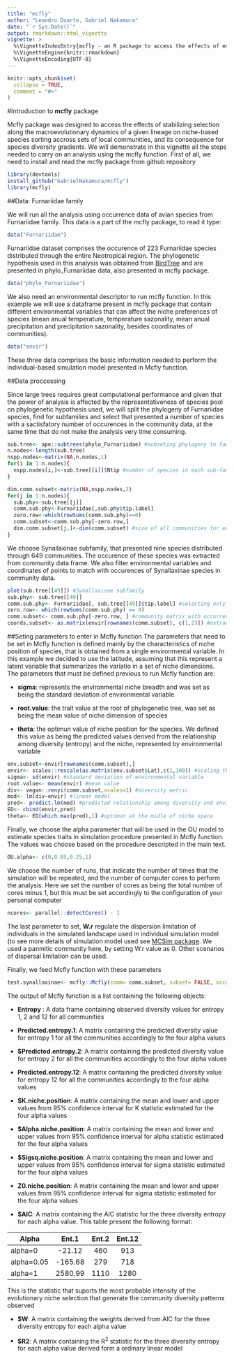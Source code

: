 ```yaml
---
title: "mcfly"
author: "Leandro Duarte, Gabriel Nakamura"
date: "`r Sys.Date()`"
output: rmarkdown::html_vignette
vignette: >
  %\VignetteIndexEntry{mcfly - an R package to access the effects of environmental niche selection on species     diversity in metacommunities}
  %\VignetteEngine{knitr::rmarkdown}
  %\VignetteEncoding{UTF-8}
---
```


```r
knitr::opts_chunk$set(
  collapse = TRUE,
  comment = "#>"
)
```

#Introduction to **mcfly** package

Mcfly package was designed to access the effects of stabilizing selection along the macroevolutionary dynamics of a given lineage on niche-based species sorting accross sets of local communities, and its consequence for species diversity gradients.
We will demonstrate in this vignette all the steps needed to carry on an analysis using the mcfly function. First of all, we need to install and read the mcfly package from github repository

```r
library(devtools)
install_github("GabrielNakamura/mcfly")
library(mcfly)
```

##Data: Furnariidae family

We will run all the analysis using occurrence data of avian species from Furnariidae family. This data is a part of the mcfly package, to read it type:
```r
data("Furnariidae")
```
Furnariidae dataset comprises the occurence of 223 Furnariidae species distributed through the entire Neotropical region. The phylogenetic hypothesis used in this analysis was obtained from [BirdTree](https://birdtree.org/) and are presented in phylo_Furnariidae data, also presented in mcfly package.
```r
data("phylo_Furnariidae")
```
We also need an environmental descriptor to run mcfly function. In this example we will use a dataframe present in mcfly package that contain different environmental variables that can affect the niche preferences of species (mean anual temperature, temperature sazonality, mean anual precipitation and precipitation sazonality, besides coordinates of communities). 
```r
data("envir")
```
These three data comprises the basic information needed to perform the individual-based simulation model presented in Mcfly function.

##Data proccessing 

Since large trees requires great computational performance and given that the power of analysis is affected by the representativeness of species pool on phylogenetic hypothesis used, we will split the phylogeny of Furnariidae species, find for subfamilies and select that presented a number of species with a sactisfatory number of occurences in the community data, at the same time that do not make the analysis very time consuming.
```r
sub.tree<- ape::subtrees(phylo_Furnariidae) #subseting phylogeny to family level
n.nodes<-length(sub.tree)
nspp.nodes<-matrix(NA,n.nodes,1)
for(i in 1:n.nodes){
  nspp.nodes[i,]<-sub.tree[[i]]$Ntip #number of species in each sub-family
}

dim.comm.subset<-matrix(NA,nspp.nodes,2)
for(j in 1:n.nodes){
  sub.phy<-sub.tree[[j]]
  comm.sub.phy<-Furnariidae[,sub.phy$tip.label]
  zero.row<-which(rowSums(comm.sub.phy)==0)
  comm.subset<-comm.sub.phy[-zero.row,]
  dim.comm.subset[j,]<-dim(comm.subset) #size of all communities for each subfamily
}

```
We choose Synallaxinae subfamily, that presented nine species distributed through 649 communities. The occurence of these species was extracted from community data frame. We also filter environmental variables and coordinates of points to match with occurences of Synallaxinae species in community data.
```r
plot(sub.tree[[49]]) #Synallaxinae subfamily
sub.phy<- sub.tree[[49]]
comm.sub.phy<- Furnariidae[, sub.tree[[49]]$tip.label] #selecting only sites that present occurences of species from Synallaxinae subfamily
zero.row<- which(rowSums(comm.sub.phy) == 0)
comm.subset<- comm.sub.phy[-zero.row, ] #community matrix with occurrence of Synalaxynae species
coords.subset<- as.matrix(envir[rownames(comm.subset), c(1,2)]) #extracting coordinates
```

##Seting parameters to enter in Mcfly function
The parameters that need to be set in Mcfly function is defined mainly by the characteristics of niche position of species, that is obtained from a single environmental variable. In this example we decided to use the latitude, assuming that this represent a latent variable that summarizes the variatio in a set of niche dimensions.
The parameters that must be defined previous to run Mcfly function are:

* **sigma**: 
represents the environmental niche breadth and was set as being the standard deviation of environmental variable

* **root.value**:
the trait value at the root of phylogenetic tree, was set as being the mean value of niche dimension of species

* **theta**:
the optimun value of niche position for the species. We defined this value as being the predicted values derived from the relationship among diversity (entropy) and the niche, represented by environmental variable

```r
env.subset<-envir[rownames(comm.subset),]
envir<- scales::rescale(as.matrix(env.subset$Lat),c(1,100)) #scaling the environmental variable to vary between 1 and 100
sigma<- sd(envir) #standard deviation of environmental variable
root.value<- mean(envir) #mean value
div<- vegan::renyi(comm.subset,scales=1) #diversity metric
mod<- lm(div~envir) #linear model
pred<- predict.lm(mod) #predicted relationship among diversity and environmental variable
ED<- cbind(envir,pred)
theta<- ED[which.max(pred),1] #optimun at the midle of niche space
```

Finally, we choose the alpha parameter that will be used in the OU model to estimate species traits in simulation procedure presented in Mcfly function. The values was choose based on the procedure descripted in the main text.

```r
OU.alpha<- c(0,0.05,0.25,1)
```

We choose the number of runs, that indicate the number of times that the simulation will be repeated, and the number of computer cores to perform the analysis. Here we set the number of cores as being the total number of cores minus 1, but this must be set accordingly to the configuration of your personal computer
```r
ncores<- parallel::detectCores() - 1
```

The last parameter to set, **W.r** regulate the dispersion limitation of individuals in the simulated landscape used in individual simulation model (to see more details of simulation model used see [MCSim package](http://rstudio-pubs-static.s3.amazonaws.com/159425_80725873417e42fdb13821c10a198281.html). We used a panmitic community here, by setting W.r value as 0. Other scenarios of dispersal limitation can be used.

Finally, we feed Mcfly function with these parameters
```r
test.synallaxinae<- mcfly::Mcfly(comm= comm.subset, subset= FALSE, occurrence= TRUE, env= envir, site.coords= coords.subset, tree= sub.phy, OU.alpha= OU.alpha, sigma= sigma, theta= theta, root.value= root.value, runs= 100, ncores= 3, area.m2= 1, m= 0.5, JM= sum(comm.subset), JM.limit= JM,JL= rowSums(comm.subset),nu= 0, speciation.limit= 0, n.timestep= 50,W.r= 0, scenario.ID= "species.sorting", sim.ID= "data", output.dir.path= "OUTPUT_DATA")
```
The output of Mcfly function is a list containing the following objects:

* **Entropy** : 
A data frame containing observed diversity values for entropy 1, 2 and 12 for all communities

* **Predicted.entropy.1**:
A matrix containing the predicted diversity value for entropy 1 for all the communities accordingly to the four alpha values

* **$Predicted.entropy.2**: 
A matrix containing the predicted diversity value for entropy 2 for all the communities accordingly to the four alpha values

* **Predicted.entropy.12**:
A matrix containing the predicted diversity value for entropy 12 for all the communities accordingly to the four alpha values

* **$K.niche.position**: 
A matrix containing the mean and lower and upper values from 95% confidence interval for K statistic estimated for the four alpha values

* **$Alpha.niche.position**:
A matrix containing the mean and lower and upper values from 95% confidence interval for alpha statistic estimated for the four alpha values

* **$Sigsq.niche.position**: 
A matrix containing the mean and lower and upper values from 95% confidence interval for sigma statistic estimated for the four alpha values

* **Z0.niche.position**: 
A matrix containing the mean and lower and upper values from 95% confidence interval for sigma statistic estimated for the four alpha values

* **$AIC**: 
A matrix containing the AIC statistic for the three diversity entropy for each alpha value. This table present the following format:


| Alpha         | Ent.1         | Ent.2  | Ent.12 |
|---------------|:-------------:|:------:|:------:|
|alpha=0        | -21.12        | 460    | 913    |
|alpha=0.05     | -165.68       | 279    | 718    |
|alpha=1        | 2580.99       | 1110   | 1280   |

This is the statistic that suports the most probable intensity of the evolutionary niche selection that generate the community diversity patterns observed

* **$W**:
A matrix containing the weights derived from AIC for the three diversity entropy for each alpha value

* **$R2**: A matrix containing the R^2^ statistic for the three diversity entropy for each alpha value derived form a ordinary linear model

